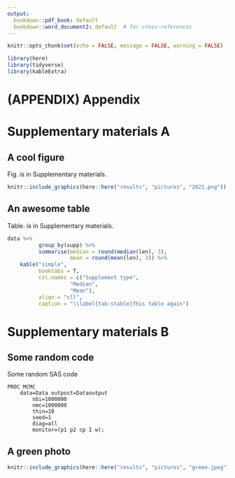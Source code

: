 ```yaml
---
output: 
  bookdown::pdf_book: default
  bookdown::word_document2: default  # for cross-references
---
```

```r
knitr::opts_chunk$set(echo = FALSE, message = FALSE, warning = FALSE)

library(here)
library(tidyverse)
library(kableExtra)
```

# (APPENDIX) Appendix {-}

\renewcommand{\thefigure}{A.\arabic{figure}}
\setcounter{figure}{0}
\renewcommand{\thetable}{A.\arabic{table}}
\setcounter{table}{0}
\renewcommand{\theequation}{A.\arabic{equation}}
\setcounter{equation}{0}

# Supplementary materials A {#appendixA}
## A cool figure

Fig.\ref{fig:s2021} is in Supplementary materials.

```r
knitr::include_graphics(here::here("results", "pictures", "2021.png"))
```

## An awesome table
Table.\ref{tab:stable} is in Supplementary materials.

```r
data %>% 
          group_by(supp) %>%
          summarise(median = round(median(len), 3),
                    mean = round(mean(len), 3)) %>% 
	kable("simple",
	      booktabs = T,
	      col.names = c("Supplement type", 
	      	    	"Median",
	      	    	"Mean"), 
	      align = "cll",
	      caption = "\\label{tab:stable}This table again")
```

\newpage

\renewcommand{\thefigure}{B.\arabic{figure}}
\setcounter{figure}{0}
\renewcommand{\thetable}{B.\arabic{table}}
\setcounter{table}{0}
\renewcommand{\theequation}{B.\arabic{equation}}
\setcounter{equation}{0}

# Supplementary materials B {#appendixB}
## Some random code

Some random SAS code  
```
PROC MCMC 
	data=Data outpost=Dataoutput 
		nbi=1000000 
		nmc=1000000
		thin=10
		seed=1
		diag=all
		monitor=(p1 p2 cp I w); 
```

## A green photo

```r
knitr::include_graphics(here::here("results", "pictures", "green.jpeg"))
```


